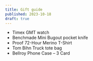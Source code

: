 ```yaml
---
title: Gift guide
published: 2023-10-18
draft: true
---
```


- Timex GMT watch
- Benchmade Mini Bugout pocket knife
- Proof 72-Hour Merino T-Shirt
- Tom Bihn Truck tote bag
- Bellroy Phone Case – 3 Card